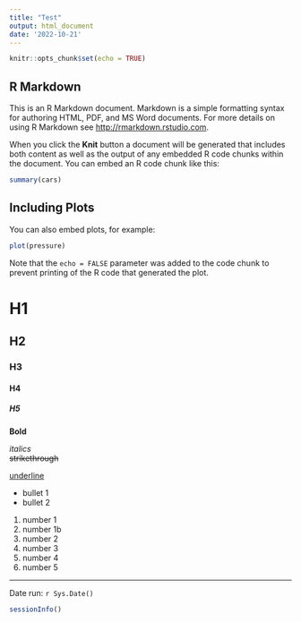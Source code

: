 ```yaml
---
title: "Test"
output: html_document
date: '2022-10-21'
---
```


```r
knitr::opts_chunk$set(echo = TRUE)
```

## R Markdown

This is an R Markdown document. Markdown is a simple formatting syntax for authoring HTML, PDF, and MS Word documents. For more details on using R Markdown see <http://rmarkdown.rstudio.com>.

When you click the **Knit** button a document will be generated that includes both content as well as the output of any embedded R code chunks within the document. You can embed an R code chunk like this:

```r
summary(cars)
```

## Including Plots

You can also embed plots, for example:

```r
plot(pressure)
```
Note that the `echo = FALSE` parameter was added to the code chunk to prevent printing of the R code that generated the plot.

# H1

## H2

### H3

#### H4

##### H5

**Bold**

*italics*\
~~strikethrough~~

<ins>

underline

</ins>


- bullet 1
- bullet 2


1. number 1
1. number 1b
2. number 2
3. number 3
4. number 4
5. number 5


---

Date run: `r Sys.Date()`


```r
sessionInfo()
```

